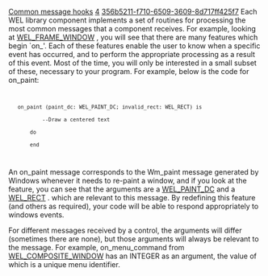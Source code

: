 [[Property:title|Common message hooks]]
[[Property:weight|4]]
[[Property:uuid|356b5211-f710-6509-3609-8d717ff425f7]]
Each WEL library component implements a set of routines for processing the most common messages that a component receives. For example, looking at [[ref:libraries/wel/reference/wel_frame_window_chart|WEL_FRAME_WINDOW]] , you will see that there are many features which begin `on_'. Each of these features enable the user to know when a specific event has occurred, and to perform the appropriate processing as a result of this event. Most of the time, you will only be interested in a small subset of these, necessary to your program. For example, below is the code for on_paint:
<code>
	on_paint (paint_dc: WEL_PAINT_DC; invalid_rect: WEL_RECT) is
			--Draw a centered text
		do
		end 
</code>


An on_paint message corresponds to the Wm_paint message generated by Windows whenever it needs to re-paint a window, and if you look at the feature, you can see that the arguments are a [[ref:libraries/wel/reference/wel_paint_dc_chart|WEL_PAINT_DC]]  and a[[ref:libraries/wel/reference/wel_rect_chart| WEL_RECT]] . which are relevant to this message. By redefining this feature (and others as required), your code will be able to respond appropriately to windows events. 
{{note| '''Note'''. See [[Tutorial Step 2|step2]]  in the [[Tutorial|tutorial]]  for a simple demonstration involving the re-definition of <eiffel>on_left_button_down</eiffel>. }}


For different messages received by a control, the arguments will differ (sometimes there are none), but those arguments will always be relevant to the message. For example, on_menu_command from [[ref:libraries/wel/reference/wel_composite_window_chart|WEL_COMPOSITE_WINDOW]]  has an <eiffel>INTEGER</eiffel> as an argument, the value of which is a unique menu identifier. <br/>

{{note| '''Note'''. Not all windows events have a corresponding `on_' message hook defined in WEL. If you wish to process a Windows message that does not correspond to one of the available features, you will need to redefine process_message. <br/>
}}





